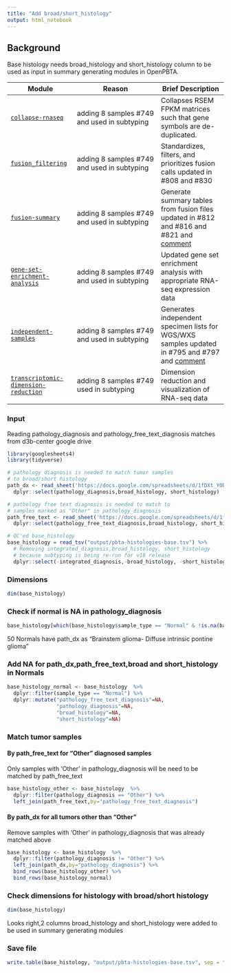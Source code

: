 ```yaml
---
title: "Add broad/short_histology"
output: html_notebook
---
```


## Background
Base histology needs broad_histology and short_histology column to be used as input in summary generating modules in OpenPBTA.

| Module |  Reason |Brief Description
|--------|----------|--------
| [`collapse-rnaseq`](https://github.com/AlexsLemonade/OpenPBTA-analysis/tree/master/analyses/collapse-rnaseq) | adding 8 samples #749 and used in subtyping  | Collapses RSEM FPKM matrices such that gene symbols are de-duplicated. 
| [`fusion_filtering`](https://github.com/AlexsLemonade/OpenPBTA-analysis/tree/master/analyses/fusion_filtering) | adding 8 samples #749 and used in subtyping  | Standardizes, filters, and prioritizes fusion calls updated in #808 and #830 
| [`fusion-summary`](https://github.com/AlexsLemonade/OpenPBTA-analysis/tree/master/analyses/fusion-summary)| adding 8 samples #749 and used in subtyping  | Generate summary tables from fusion files updated in  #812 and #816 and #821 and [comment](https://github.com/AlexsLemonade/OpenPBTA-analysis/issues/750#issuecomment-691529675) 
| [`gene-set-enrichment-analysis`](https://github.com/AlexsLemonade/OpenPBTA-analysis/tree/master/analyses/gene-set-enrichment-analysis) |  adding 8 samples #749 and used in subtyping  | Updated gene set enrichment analysis with appropriate RNA-seq expression data 
| [`independent-samples`](https://github.com/AlexsLemonade/OpenPBTA-analysis/tree/master/analyses/independent-samples) | adding 8 samples #749 and used in subtyping  | Generates independent specimen lists for WGS/WXS samples updated in  #795 and #797 and [comment](https://github.com/AlexsLemonade/OpenPBTA-analysis/issues/750#issuecomment-691526896)
| [`transcriptomic-dimension-reduction`](https://github.com/AlexsLemonade/OpenPBTA-analysis/tree/master/analyses/transcriptomic-dimension-reduction)| adding 8 samples #749 used in subtyping | Dimension reduction and visualization of RNA-seq data  | N/A


### Input
Reading pathology_diagnosis and pathology_free_text_diagnosis matches from d3b-center google drive

```r
library(googlesheets4)
library(tidyverse)

# pathology diagnosis is needed to match tumor samples 
# to broad/short histology
path_dx <- read_sheet('https://docs.google.com/spreadsheets/d/1fDXt_YODcSAWDvyI5ISBVhUCu4b5-TFCVWMOwiPeMwk/edit#gid=0',range="pathology_diagnosis_for_subtyping") %>%
  dplyr::select(pathology_diagnosis,broad_histology, short_histology)

# pathology free text diagnosis is needed to match to 
# samples marked as "Other" in pathology_diagnosis
path_free_text <- read_sheet('https://docs.google.com/spreadsheets/d/1fDXt_YODcSAWDvyI5ISBVhUCu4b5-TFCVWMOwiPeMwk/edit#gid=0',range="pathology_free_text_diagnosis_for_subtyping") %>%
  dplyr::select(pathology_free_text_diagnosis,broad_histology, short_histology)

# QC'ed base_histology
base_histology = read_tsv("output/pbta-histologies-base.tsv") %>%
  # Removing integrated_diagnosis,broad_histology, short_histology
  # because subtyping is being re-run for v18 release
  dplyr::select(-integrated_diagnosis,-broad_histology, -short_histology)

```

### Dimensions
```r
dim(base_histology)
```

### Check if normal is NA in pathology_diagnosis
```r
base_histology[which(base_histology$sample_type == "Normal" & !is.na(base_histology$pathology_diagnosis)),c("Kids_First_Biospecimen_ID","sample_type","pathology_diagnosis")] 
```
50 Normals have path_dx as "Brainstem glioma- Diffuse intrinsic pontine glioma"

### Add NA for path_dx,path_free_text,broad and short_histology in Normals 

```r

base_histology_normal <- base_histology  %>%
  dplyr::filter(sample_type == "Normal") %>%
  dplyr::mutate("pathology_free_text_diagnosis"=NA,
                "pathology_diagnosis"=NA,
                "broad_histology"=NA,
                "short_histology"=NA) 

```


### Match tumor samples 

#### By path_free_text for "Other" diagnosed samples

Only samples with 'Other' in pathology_diagnosis will be need to be matched by path_free_text
```r
base_histology_other <- base_histology  %>%
  dplyr::filter(pathology_diagnosis == "Other") %>%
  left_join(path_free_text,by="pathology_free_text_diagnosis") 
```

#### By path_dx for all tumors other than "Other"
Remove samples with 'Other' in pathology_diagnosis that was already matched above
```r
base_histology <- base_histology  %>%
  dplyr::filter(pathology_diagnosis != "Other") %>%
  left_join(path_dx,by="pathology_diagnosis") %>%
  bind_rows(base_histology_other) %>%
  bind_rows(base_histology_normal)
```


### Check dimensions for histology with broad/short histology
```r
dim(base_histology)
```
Looks right,2 columns broad_histology and short_histology were added to be used in summary generating modules

### Save file

```r
write.table(base_histology, "output/pbta-histologies-base.tsv", sep = "\t", quote = F, col.names = T, row.names = F)

```


